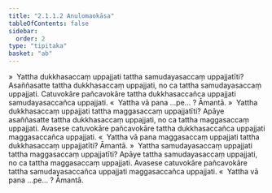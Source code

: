 ```yaml
---
title: "2.1.1.2 Anulomaokāsa"
tableOfContents: false
sidebar:
  order: 2
type: "tipitaka"
basket: "ab"
---
```



<DynamicBreadcrumb />

<Division number="29">

<Paragraph number="229">
»  Yattha dukkhasaccaṃ uppajjati tattha samudayasaccaṃ uppajjatīti?
</Paragraph>

<Paragraph number="230">
Asaññasatte tattha dukkhasaccaṃ uppajjati, no ca tattha samudayasaccaṃ uppajjati. Catuvokāre pañcavokāre tattha dukkhasaccañca uppajjati samudayasaccañca uppajjati.
</Paragraph>

<Paragraph number="231">
«  Yattha vā pana …pe… ? Āmantā.
</Paragraph>

<Paragraph number="232">
»  Yattha dukkhasaccaṃ uppajjati tattha maggasaccaṃ uppajjatīti?
</Paragraph>

<Paragraph number="233">
Apāye asaññasatte tattha dukkhasaccaṃ uppajjati, no ca tattha maggasaccaṃ uppajjati. Avasese catuvokāre pañcavokāre tattha dukkhasaccañca uppajjati maggasaccañca uppajjati.
</Paragraph>

<Paragraph number="234">
«  Yattha vā pana maggasaccaṃ uppajjati tattha dukkhasaccaṃ uppajjatīti? Āmantā.
</Paragraph>

</Division>
<Division number="30">

<Paragraph number="235">
»  Yattha samudayasaccaṃ uppajjati tattha maggasaccaṃ uppajjatīti?
</Paragraph>

<Paragraph number="236">
Apāye tattha samudayasaccaṃ uppajjati, no ca tattha maggasaccaṃ uppajjati. Avasese catuvokāre pañcavokāre tattha samudayasaccañca uppajjati maggasaccañca uppajjati.
</Paragraph>

<Paragraph number="237">
«  Yattha vā pana …pe… ? Āmantā.
</Paragraph>
</Division>